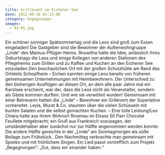 ```yaml
---
title: Grillevent am Eichener See
date: 2012-09-10 01:13:00
category: begegnungen
images:
  - 43-01.jpg
---
```


Ein schöner sonniger Spätsommertag und die Leos sind groß zum Essen eingeladen! Die Gastgeber sind die Bewohner der Außenwohngruppe „Linde“ des Markus-Pflüger-Heims. Roswitha hatte die Idee, anlässlich ihres Geburtstags die Leos und einige Kollegen von anderen Stationen des Pflegeheims zum Grillen und zu Kaffee und Kuchen an den Eichener See einzuladen.Den beschaulichen Ort mit der großen Schutzhütte am Rand des Ortsteils Schopfheim – Eichen kannten einige Leos bereits von früheren gemeinsamen Unternehmungen mit Heimbewohnern. Der Unterschied zu den bisherigen Ausflügen an diesen Ort, an dem alle paar Jahre mal ein Karstsee erscheint, war der, dass die Leos nicht als Veranstalter, sondern als Gäste kommen durften. Und wie sie verwöhnt wurden! Gemeinsam mit einer Betreuerin hatten die „Linde“ – Bewohner ein Grillevent der Superlative vorbereitet. Leyla, Murat & Co. staunten über die vielen Schüsseln mit bunten Salaten und die selbst gemachten Kuchen. – Eine tolle Leistung!Leo Chiara hatte aus ihrem Wohnort Rosenau im Elsass 50 Pain Chocolat Feuillete mitgebracht; ein Gruß aus Frankreich sozusagen, der umständehalber aber zunächst nur zur Hälfte angenommen werden konnte. Die andere Hälfte gereichte in der „Linde“ am Sonntagmorgen als süße Beilage zum Frühstück…Den Nachmittag verbrachte man gemeinsam mit Spielen und mit fröhlichem Singen. Ein Lied passt vortrefflich zum Projekt „Begegnungen“: „Gut, dass wir einander haben.“
